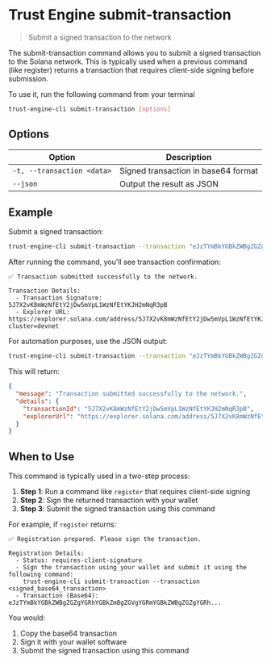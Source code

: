 # Trust Engine submit-transaction

> Submit a signed transaction to the network

The submit-transaction command allows you to submit a signed transaction to the Solana network. This is typically used when a previous command (like register) returns a transaction that requires client-side signing before submission.

To use it, run the following command from your terminal

```bash
trust-engine-cli submit-transaction [options]
```

## Options

| Option                  | Description                           |
| ----------------------- | ------------------------------------- |
| `-t, --transaction <data>` | Signed transaction in base64 format |
| `--json`                | Output the result as JSON             |

## Example

Submit a signed transaction:

```bash
trust-engine-cli submit-transaction --transaction "eJzTYmBkYGBkZWBgZGZgYGRhYGBkZmBgZGVgYGRmYGBkZWBgZGZgYGRh..."
```

After running the command, you'll see transaction confirmation:

```
✅ Transaction submitted successfully to the network.

Transaction Details:
  - Transaction Signature: 5J7X2vK8mWzNfEtY2jDw5mVpL1WzNfEtYKJH2mNqR3pB
  - Explorer URL: https://explorer.solana.com/address/5J7X2vK8mWzNfEtY2jDw5mVpL1WzNfEtYKJH2mNqR3pB?cluster=devnet
```

For automation purposes, use the JSON output:

```bash
trust-engine-cli submit-transaction --transaction "eJzTYmBkYGBkZWBgZGZgYGRhYGBkZmBgZGVgYGRmYGBkZWBgZGZgYGRh..." --json
```

This will return:

```json
{
  "message": "Transaction submitted successfully to the network.",
  "details": {
    "transactionId": "5J7X2vK8mWzNfEtY2jDw5mVpL1WzNfEtYKJH2mNqR3pB",
    "explorerUrl": "https://explorer.solana.com/address/5J7X2vK8mWzNfEtY2jDw5mVpL1WzNfEtYKJH2mNqR3pB?cluster=devnet"
  }
}
```

## When to Use

This command is typically used in a two-step process:

1. **Step 1**: Run a command like `register` that requires client-side signing
2. **Step 2**: Sign the returned transaction with your wallet
3. **Step 3**: Submit the signed transaction using this command

For example, if `register` returns:

```
✅ Registration prepared. Please sign the transaction.

Registration Details:
  - Status: requires-client-signature
  - Sign the transaction using your wallet and submit it using the following command:
    trust-engine-cli submit-transaction --transaction <signed_base64_transaction>
  - Transaction (Base64): eJzTYmBkYGBkZWBgZGZgYGRhYGBkZmBgZGVgYGRmYGBkZWBgZGZgYGRh...
```

You would:
1. Copy the base64 transaction
2. Sign it with your wallet software
3. Submit the signed transaction using this command
